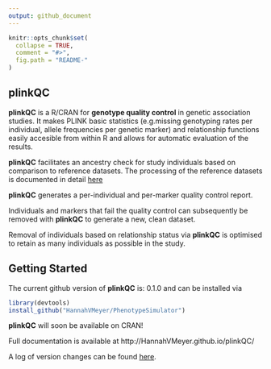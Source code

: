 ```yaml
---
output: github_document
---
```


<!-- README.md is generated from README.Rmd. Please edit that file -->

```r
knitr::opts_chunk$set(
  collapse = TRUE,
  comment = "#>",
  fig.path = "README-"
)
```

## <i class="fa fa-map" aria-hidden="true"></i> plinkQC

**plinkQC** is a R/CRAN for **genotype quality control** in genetic association
studies. It makes PLINK basic statistics (e.g.missing genotyping rates
per individual, allele frequencies per genetic marker) and relationship
functions easily accesible from within R and allows for automatic evaluation
of the results.

**plinkQC** facilitates an ancestry check for study individuals based on
comparison to reference datasets. The processing of the reference datasets is
documented in detail [here](articles/AncestryCheck.html)

**plinkQC** generates a per-individual and per-marker quality control report.

Individuals and markers that fail the quality control can subsequently be
removed with **plinkQC** to generate a new, clean dataset.

Removal of individuals based on relationship status via **plinkQC** is optimised
to retain as many individuals as possible in the study.

## <i class="fa fa-cog" aria-hidden="true"></i> Getting Started

The current github version of **plinkQC**  is: 0.1.0 and can be
installed via
```r
library(devtools)
install_github("HannahVMeyer/PhenotypeSimulator")
```
**plinkQC** will soon be available on CRAN!

Full documentation is available at http://HannahVMeyer.github.io/plinkQC/

A log of version changes can be found [here](https://github.com/HannahVMeyer/plinkQC/blob/master/NEWS.md).
